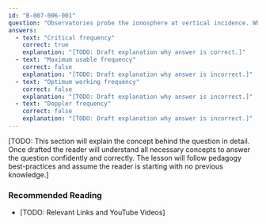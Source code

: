 ```yaml
---
id: "B-007-006-001"
question: "Observatories probe the ionosphere at vertical incidence. What term describes the highest frequency that a region can reflect at the time?"
answers:
  - text: "Critical frequency"
    correct: true
    explanation: "[TODO: Draft explanation why answer is correct.]"
  - text: "Maximum usable frequency"
    correct: false
    explanation: "[TODO: Draft explanation why answer is incorrect.]"
  - text: "Optimum working frequency"
    correct: false
    explanation: "[TODO: Draft explanation why answer is incorrect.]"
  - text: "Doppler frequency"
    correct: false
    explanation: "[TODO: Draft explanation why answer is incorrect.]"
---
```


[TODO: This section will explain the concept behind the question in detail. Once drafted the reader will understand all necessary concepts to answer the question confidently and correctly. The lesson will follow pedagogy best-practices and assume the reader is starting with no previous knowledge.]

### Recommended Reading

- [TODO: Relevant Links and YouTube Videos]
